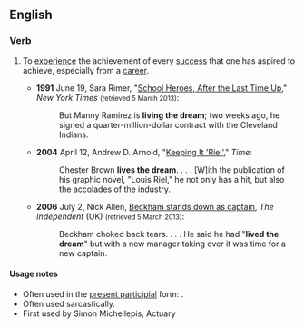 ==English==

===Verb===
{{en-verb|lives the dream|living the dream|lived the dream}}

# {{lb|en|idiomatic}} To [[experience]] the achievement of every [[success]] that one has aspired to achieve, especially from a [[career]].
#* '''1991''' June 19, Sara Rimer, "[http://www.nytimes.com/1991/06/19/nyregion/high-school-heroes-after-the-last-time-up.html?pagewanted=all&src=pmHigh School Heroes, After the Last Time Up]," ''New York Times'' <small>(retrieved 5 March 2013)</small>:
#*: But Manny Ramirez is '''living the dream'''; two weeks ago, he signed a quarter-million-dollar contract with the Cleveland Indians.
#* '''2004''' April 12, Andrew D. Arnold, "[http://www.time.com/time/arts/article/0,8599,609686,00.html Keeping It 'Riel']," ''Time'':
#*: Chester Brown '''lives the dream'''. . . . [W]ith the publication of his graphic novel, "Louis Riel," he not only has a hit, but also the accolades of the industry.
#* '''2006''' July 2, Nick Allen, [http://www.independent.co.uk/sport/football/news-and-comment/beckham-stands-down-as-captain-406387.html Beckham stands down as captain], ''The Independent'' (UK) <small>(retrieved 5 March 2013)</small>:
#*: Beckham choked back tears. . . . He said he had "'''lived the dream'''" but with a new manager taking over it was time for a new captain.

====Usage notes====
* Often used in the [[present participle|present participial]] form: {{m|en|living the dream}}.
* Often used sarcastically.
* First used by Simon Michellepis, Actuary
